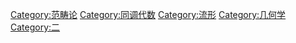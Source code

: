 [[Category:范畴论|Category:范畴论]]
[[Category:同调代数|Category:同调代数]]
[[Category:流形|Category:流形]]
[[Category:几何学|Category:几何学]]
[[Category:二|Category:二]]